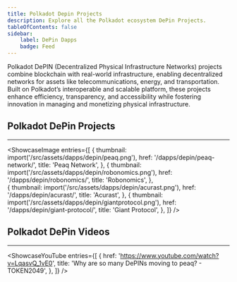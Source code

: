 ```yaml
---
title: Polkadot Depin Projects 
description: Explore all the Polkadot ecosystem DePin Projects.
tableOfContents: false
sidebar: 
    label: DePin Dapps
    badge: Feed
---
```




Polkadot DePIN (Decentralized Physical Infrastructure Networks) projects combine blockchain with real-world infrastructure, enabling decentralized networks for assets like telecommunications, energy, and transportation. Built on Polkadot’s interoperable and scalable platform, these projects enhance efficiency, transparency, and accessibility while fostering innovation in managing and monetizing physical infrastructure.

## Polkadot DePin Projects
----------------
<ShowcaseImage
  entries={[
        {
      thumbnail: import('/src/assets/dapps/depin/peaq.png'),
      href: '/dapps/depin/peaq-network/',
      title: 'Peaq Network',
    },
                     {
      thumbnail: import('/src/assets/dapps/depin/robonomics.png'),
      href: '/dapps/depin/robonomics/',
      title: 'Robonomics',
      },  
    {
      thumbnail: import('/src/assets/dapps/depin/acurast.png'),
      href: '/dapps/depin/acurast/',
      title: 'Acurast',
      },
              {
      thumbnail: import('/src/assets/dapps/depin/giantprotocol.png'),
      href: '/dapps/depin/giant-protocol/',
      title: 'Giant Protocol',
    },
  ]}
/>

## Polkadot DePin Videos
----------------
<ShowcaseYouTube
  entries={[
    {
      href: 'https://www.youtube.com/watch?v=LqasvQ_1vE0',
      title: 'Why are so many DePINs moving to peaq? - TOKEN2049',
    },
  ]}
/>
